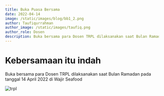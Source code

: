 ```yaml
---
title: Buka Puasa Bersama
date: 2022-04-14
image: /static/images/blog/bb1_2.png
author: Taufiqurrahman
author_image: /static/images/taufiq.png
author_role: Dosen
description: Buka bersama para Dosen TRPL dilaksanakan saat Bulan Ramadan pada tanggal 14 April 2022 di Wajir Seafood
---
```

# Kebersamaan itu indah
Buka bersama para Dosen TRPL dilaksanakan saat Bulan Ramadan pada tanggal 14 April 2022 di Wajir Seafood

![trpl](/static/images/blog/bb1_1.jpg)